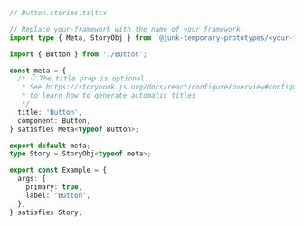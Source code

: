 ```ts
// Button.stories.ts|tsx

// Replace your-framework with the name of your framework
import type { Meta, StoryObj } from '@junk-temporary-prototypes/<your-framework>';

import { Button } from './Button';

const meta = {
  /* 👇 The title prop is optional.
   * See https://storybook.js.org/docs/react/configure/overview#configure-story-loading
   * to learn how to generate automatic titles
   */
  title: 'Button',
  component: Button,
} satisfies Meta<typeof Button>;

export default meta;
type Story = StoryObj<typeof meta>;

export const Example = {
  args: {
    primary: true,
    label: 'Button',
  },
} satisfies Story;
```
